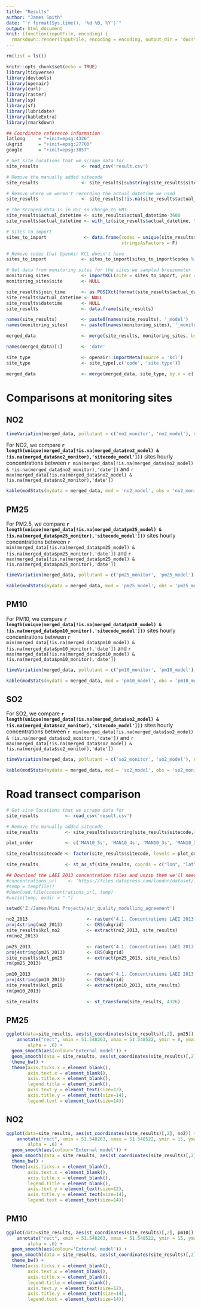 ```yaml
---
title: "Results"
author: "James Smith"
date: "`r format(Sys.time(), '%d %B, %Y')`"
output: html_document
knit: (function(inputFile, encoding) {
  rmarkdown::render(inputFile, encoding = encoding, output_dir = "docs") }) 
---
```


```r
rm(list = ls())

knitr::opts_chunk$set(echo = TRUE)
library(tidyverse)
library(devtools)
library(openair)
library(curl)
library(raster)
library(sp)
library(sf)
library(lubridate)
library(kableExtra)
library(rmarkdown)

## Coordinate reference information
latlong     = "+init=epsg:4326"
ukgrid      = "+init=epsg:27700"
google      = "+init=epsg:3857"

```

```r
# Get site locations that we scrape data for
site_results                <- read_csv('result.csv')

# Remove the manually added sitecode
site_results                <- site_results[substring(site_results$sitecode,1,2) != 'MA',]

# Remove where we weren't recording the actual datetime we used
site_results                <- site_results[!is.na(site_results$actual_datetime),]

# The scraped data is in BST so change to GMT
site_results$actual_datetime <- site_results$actual_datetime-3600
site_results$actual_datetime <- with_tz(site_results$actual_datetime, "GMT")

# Sites to import
sites_to_import              <- data.frame(codes = unique(site_results$sitecode),
                                           stringsAsFactors = F)

# Remove codes that OpenAir KCL doesn't have
sites_to_import             <- sites_to_import[sites_to_import$codes %in% importMeta(source='kcl')$code,]

# Get data from monitoring sites for the sites we sampled breezometer
monitoring_sites            <- importKCL(site = sites_to_import, year = 2018, units = 'volume')
monitoring_sites$site       <- NULL

site_results$join_time      <- as.POSIXct(format(site_results$actual_datetime, format = '%Y-%m-%d %H:00:00'), format = '%Y-%m-%d %H:%M:%S')
site_results$actual_datetime <- NULL
site_results$datetime       <- NULL
site_results                <- data.frame(site_results)

names(site_results)         <- paste0(names(site_results), '_model')
names(monitoring_sites)     <- paste0(names(monitoring_sites), '_monitor')

merged_data                 <- merge(site_results, monitoring_sites, by.x = c('join_time_model', 'sitecode_model'), by.y = c('date_monitor', 'code_monitor'))

names(merged_data)[1]       <- 'date'

site_type                   <- openair::importMeta(source = 'kcl')
site_type                   <- site_type[,c('code', 'site.type')]

merged_data                 <- merge(merged_data, site_type, by.x = c('sitecode_model'), by.y = c('code'))
```

# Comparisons at monitoring sites

## NO2

```r
timeVariation(merged_data, pollutant = c('no2_monitor', 'no2_model'), name.pol = c('Monitored (ug/m3)','External Model (ug/m3)'))
```

For NO2, we compare **`r length(unique(merged_data[!is.na(merged_data$no2_model) & !is.na(merged_data$no2_monitor),'sitecode_model']))`** sites hourly concentrations between `r min(merged_data[!is.na(merged_data$no2_model) & !is.na(merged_data$no2_monitor),'date'])` and `r max(merged_data[!is.na(merged_data$no2_model) & !is.na(merged_data$no2_monitor),'date'])`

```r
kable(modStats(mydata = merged_data, mod = 'no2_model', obs = 'no2_monitor', type = 'site.type')) %>% kable_styling(bootstrap_options = c("striped", "hover", "condensed", "responsive"))
```

## PM25

For PM2.5, we compare **`r length(unique(merged_data[!is.na(merged_data$pm25_model) & !is.na(merged_data$pm25_monitor),'sitecode_model']))`** sites hourly concentrations between `r min(merged_data[!is.na(merged_data$pm25_model) & !is.na(merged_data$pm25_monitor),'date'])` and `r max(merged_data[!is.na(merged_data$pm25_model) & !is.na(merged_data$pm25_monitor),'date'])`

```r
timeVariation(merged_data, pollutant = c('pm25_monitor', 'pm25_model'), name.pol = c('Monitored (ug/m3)','External Model (ug/m3)'))
```

```r
kable(modStats(mydata = merged_data, mod = 'pm25_model', obs = 'pm25_monitor', type = 'site.type')) %>% kable_styling(bootstrap_options = c("striped", "hover", "condensed", "responsive"))
```

## PM10

For PM10, we compare **`r length(unique(merged_data[!is.na(merged_data$pm10_model) & !is.na(merged_data$pm10_monitor),'sitecode_model']))`** sites hourly concentrations between `r min(merged_data[!is.na(merged_data$pm10_model) & !is.na(merged_data$pm10_monitor),'date'])` and `r max(merged_data[!is.na(merged_data$pm10_model) & !is.na(merged_data$pm10_monitor),'date'])`

```r
timeVariation(merged_data, pollutant = c('pm10_monitor', 'pm10_model'), name.pol = c('Monitored (ug/m3)','External Model (ug/m3)'))
```

```r
kable(modStats(mydata = merged_data, mod = 'pm10_model', obs = 'pm10_monitor', type = 'site.type')) %>% kable_styling(bootstrap_options = c("striped", "hover", "condensed", "responsive"))
```

## SO2

For SO2, we compare **`r length(unique(merged_data[!is.na(merged_data$so2_model) & !is.na(merged_data$so2_monitor),'sitecode_model']))`** sites hourly concentrations between `r min(merged_data[!is.na(merged_data$so2_model) & !is.na(merged_data$so2_monitor),'date'])` and `r max(merged_data[!is.na(merged_data$so2_model) & !is.na(merged_data$so2_monitor),'date'])`

```r
timeVariation(merged_data, pollutant = c('so2_monitor', 'so2_model'), name.pol = c('Monitored (ug/m3)','External Model (ug/m3)'))
```

```r
kable(modStats(mydata = merged_data, mod = 'so2_model', obs = 'so2_monitor', type = 'site.type')) %>% kable_styling(bootstrap_options = c("striped", "hover", "condensed", "responsive"))
```

# Road transect comparison

```r
# Get site locations that we scrape data for
site_results          <- read_csv('result.csv')

# Remove the manually added sitecode
site_results          <- site_results[substring(site_results$sitecode,1,6) == 'MAN10_',]

plot_order            <- c('MAN10_5s', 'MAN10_4s', 'MAN10_3s', 'MAN10_2s', 'MAN10_1s', 'MAN10_1n', 'MAN10_2n', 'MAN10_3n', 'MAN10_4n', 'MAN10_5n')

site_results$sitecode <- factor(site_results$sitecode, levels = plot_order)

site_results          <- st_as_sf(site_results, coords = c("lon", "lat"), crs = 4326) %>% st_transform(27700)
```

```r
## Download the LAEI 2013 concentration files and unzip them we'll need
#concentrations_url    <- 'https://files.datapress.com/london/dataset/london-atmospheric-emissions-inventory-2013/2017-01-26T18:50:00/4.1.%20Concentrations%20LAEI%202013%20Update.zip'
#temp = tempfile()
#download.file(concentrations_url, temp)
#unzip(temp, exdir = ".")

setwd('Z:/James/Mini Projects/air_quality_modelling_agreement')

no2_2013                      <- raster('4.1. Concentrations LAEI 2013 Update/2013/ASCII/PostLAEI2013_2013_NO2.asc')
proj4string(no2_2013)         <- CRS(ukgrid)
site_results$kcl_no2          <- extract(no2_2013, site_results)
rm(no2_2013)

pm25_2013                     <- raster('4.1. Concentrations LAEI 2013 Update/2013/ASCII/PostLAEI2013_2013_PM25.asc')
proj4string(pm25_2013)        <- CRS(ukgrid)
site_results$kcl_pm25         <- extract(pm25_2013, site_results)
rm(pm25_2013)

pm10_2013                     <- raster('4.1. Concentrations LAEI 2013 Update/2013/ASCII/PostLAEI2013_2013_PM10.asc')
proj4string(pm10_2013)        <- CRS(ukgrid)
site_results$kcl_pm10         <- extract(pm10_2013, site_results)
rm(pm10_2013)

site_results                  <- st_transform(site_results, 4326)
```

## PM25

```r

ggplot(data=site_results, aes(st_coordinates(site_results)[,2], pm25)) + 
    annotate("rect", xmin = 51.548263, xmax = 51.548522, ymin = 8, ymax = 16,
        alpha = .6) +
  geom_smooth(aes(colour='External model')) +
  geom_smooth(data = site_results, aes(st_coordinates(site_results)[,2], kcl_pm25, colour='KCL Model')) +
  theme_bw() +
  theme(axis.ticks.x = element_blank(),
        axis.text.x = element_blank(),
        axis.title.x = element_blank(),
        legend.title = element_blank(),
        axis.text.y = element_text(size=12),
        axis.title.y = element_text(size=14),
        legend.text = element_text(size=14))

```

## NO2

```r

ggplot(data=site_results, aes(st_coordinates(site_results)[,2], no2)) + 
    annotate("rect", xmin = 51.548263, xmax = 51.548522, ymin = 15, ymax = 40,
        alpha = .6) +
  geom_smooth(aes(colour='External model')) +
  geom_smooth(data = site_results, aes(st_coordinates(site_results)[,2], kcl_no2, colour='KCL Model')) +
  theme_bw() +
  theme(axis.ticks.x = element_blank(),
        axis.text.x = element_blank(),
        axis.title.x = element_blank(),
        legend.title = element_blank(),
        axis.text.y = element_text(size=12),
        axis.title.y = element_text(size=14),
        legend.text = element_text(size=14))

```

## PM10

```r

ggplot(data=site_results, aes(st_coordinates(site_results)[,2], pm10)) + 
    annotate("rect", xmin = 51.548263, xmax = 51.548522, ymin = 15, ymax = 26,
        alpha = .6) +
  geom_smooth(aes(colour='External model')) +
  geom_smooth(data = site_results, aes(st_coordinates(site_results)[,2], kcl_pm10, colour='KCL Model')) +
  theme_bw() +
  theme(axis.ticks.x = element_blank(),
        axis.text.x = element_blank(),
        axis.title.x = element_blank(),
        legend.title = element_blank(),
        axis.text.y = element_text(size=12),
        axis.title.y = element_text(size=14),
        legend.text = element_text(size=14))

```